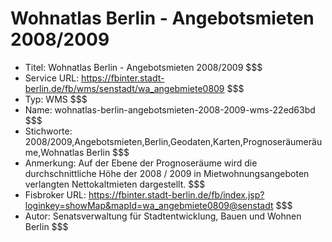 # Wohnatlas Berlin - Angebotsmieten 2008/2009
- Titel: Wohnatlas Berlin - Angebotsmieten 2008/2009 $$$
- Service URL: https://fbinter.stadt-berlin.de/fb/wms/senstadt/wa_angebmiete0809 $$$
- Typ: WMS $$$
- Name: wohnatlas-berlin-angebotsmieten-2008-2009-wms-22ed63bd $$$
- Stichworte: 2008/2009,Angebotsmieten,Berlin,Geodaten,Karten,Prognoseräumeräume,Wohnatlas Berlin $$$
- Anmerkung: Auf der Ebene der Prognoseräume wird die durchschnittliche Höhe der 2008 / 2009 in Mietwohnungsangeboten verlangten Nettokaltmieten dargestellt. $$$
- Fisbroker URL: https://fbinter.stadt-berlin.de/fb/index.jsp?loginkey=showMap&mapId=wa_angebmiete0809@senstadt $$$
- Autor: Senatsverwaltung für Stadtentwicklung, Bauen und Wohnen Berlin $$$
